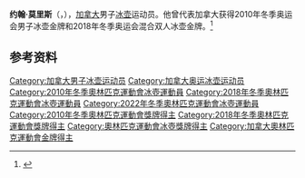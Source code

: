 {{NoteTA|G1=Sports}}
'''约翰·莫里斯'''（{{lang-en|John Morris}}，{{bd|1978年|12月16日||}}），[[加拿大|加拿大]]男子[[冰壶|冰壶]]运动员。他曾代表加拿大获得2010年冬季奥运会男子冰壶金牌和2018年冬季奥运会混合双人冰壶金牌。<ref>{{Cite web|title=John MORRIS|url=https://www.olympic.org/john-morris|accessdate=2021-04-09|work=International Olympic Committee|archive-date=2019-04-16|archive-url=https://web.archive.org/web/20190416053421/https://www.olympic.org/john-morris|dead-url=no}}</ref>

== 参考资料 ==
{{reflist}}

{{奥林匹克运动会冰壶比赛男子团体冠军}}
{{奥林匹克运动会冰壶比赛混合双人冠军}}

{{Authority control}}
{{DEFAULTSORT:Morris, John}}
[[Category:加拿大男子冰壶运动员|Category:加拿大男子冰壶运动员]]
[[Category:加拿大奥运冰壶运动员|Category:加拿大奥运冰壶运动员]]
[[Category:2010年冬季奧林匹克運動會冰壺運動員|Category:2010年冬季奧林匹克運動會冰壺運動員]]
[[Category:2018年冬季奧林匹克運動會冰壺運動員|Category:2018年冬季奧林匹克運動會冰壺運動員]]
[[Category:2022年冬季奧林匹克運動會冰壺運動員|Category:2022年冬季奧林匹克運動會冰壺運動員]]
[[Category:2010年冬季奧林匹克運動會獎牌得主|Category:2010年冬季奧林匹克運動會獎牌得主]]
[[Category:2018年冬季奧林匹克運動會獎牌得主|Category:2018年冬季奧林匹克運動會獎牌得主]]
[[Category:奧林匹克運動會冰壺獎牌得主|Category:奧林匹克運動會冰壺獎牌得主]]
[[Category:加拿大奧林匹克運動會金牌得主|Category:加拿大奧林匹克運動會金牌得主]]